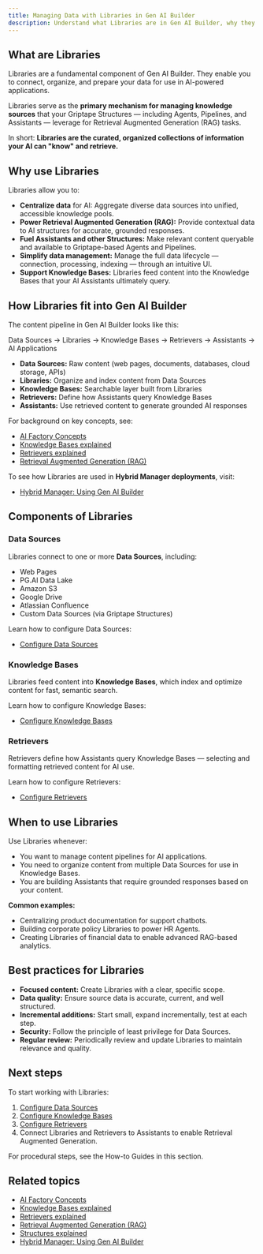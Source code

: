 ```yaml
---
title: Managing Data with Libraries in Gen AI Builder
description: Understand what Libraries are in Gen AI Builder, why they matter, and how they power AI applications through Data Sources, Knowledge Bases, and Retrievers.
---
```


## What are Libraries

Libraries are a fundamental component of Gen AI Builder.
They enable you to connect, organize, and prepare your data for use in AI-powered applications.

Libraries serve as the **primary mechanism for managing knowledge sources** that your Griptape Structures — including Agents, Pipelines, and Assistants — leverage for Retrieval Augmented Generation (RAG) tasks.

In short:
**Libraries are the curated, organized collections of information your AI can "know" and retrieve.**

## Why use Libraries

Libraries allow you to:

- **Centralize data** for AI: Aggregate diverse data sources into unified, accessible knowledge pools.
- **Power Retrieval Augmented Generation (RAG):** Provide contextual data to AI structures for accurate, grounded responses.
- **Fuel Assistants and other Structures:** Make relevant content queryable and available to Griptape-based Agents and Pipelines.
- **Simplify data management:** Manage the full data lifecycle — connection, processing, indexing — through an intuitive UI.
- **Support Knowledge Bases:** Libraries feed content into the Knowledge Bases that your AI Assistants ultimately query.

## How Libraries fit into Gen AI Builder

The content pipeline in Gen AI Builder looks like this:

Data Sources → Libraries → Knowledge Bases → Retrievers → Assistants → AI Applications


- **Data Sources:** Raw content (web pages, documents, databases, cloud storage, APIs)
- **Libraries:** Organize and index content from Data Sources
- **Knowledge Bases:** Searchable layer built from Libraries
- **Retrievers:** Define how Assistants query Knowledge Bases
- **Assistants:** Use retrieved content to generate grounded AI responses

For background on key concepts, see:

- [AI Factory Concepts](../../learn/explained/ai-factory-concepts)
- [Knowledge Bases explained](../../learn/explained/knowledge-bases)
- [Retrievers explained](../../learn/explained/retrievers-explained)
- [Retrieval Augmented Generation (RAG)](../../learn/explained/rag)

To see how Libraries are used in **Hybrid Manager deployments**, visit:

- [Hybrid Manager: Using Gen AI Builder](edb-postgres-ai/hybrid-manager/ai-factory/gen-ai/builder)

## Components of Libraries

### Data Sources

Libraries connect to one or more **Data Sources**, including:

- Web Pages
- PG.AI Data Lake
- Amazon S3
- Google Drive
- Atlassian Confluence
- Custom Data Sources (via Griptape Structures)

Learn how to configure Data Sources:

- [Configure Data Sources](./data-sources)

### Knowledge Bases

Libraries feed content into **Knowledge Bases**, which index and optimize content for fast, semantic search.

Learn how to configure Knowledge Bases:

- [Configure Knowledge Bases](./knowledge-bases)

### Retrievers

Retrievers define how Assistants query Knowledge Bases — selecting and formatting retrieved content for AI use.

Learn how to configure Retrievers:

- [Configure Retrievers](./retrievers)

## When to use Libraries

Use Libraries whenever:

- You want to manage content pipelines for AI applications.
- You need to organize content from multiple Data Sources for use in Knowledge Bases.
- You are building Assistants that require grounded responses based on your content.

**Common examples:**

- Centralizing product documentation for support chatbots.
- Building corporate policy Libraries to power HR Agents.
- Creating Libraries of financial data to enable advanced RAG-based analytics.

## Best practices for Libraries

- **Focused content:** Create Libraries with a clear, specific scope.
- **Data quality:** Ensure source data is accurate, current, and well structured.
- **Incremental additions:** Start small, expand incrementally, test at each step.
- **Security:** Follow the principle of least privilege for Data Sources.
- **Regular review:** Periodically review and update Libraries to maintain relevance and quality.

## Next steps

To start working with Libraries:

1. [Configure Data Sources](./data-sources)
2. [Configure Knowledge Bases](./knowledge-bases)
3. [Configure Retrievers](./retrievers)
4. Connect Libraries and Retrievers to Assistants to enable Retrieval Augmented Generation.

For procedural steps, see the How-to Guides in this section.

## Related topics

- [AI Factory Concepts](../../learn/explained/ai-factory-concepts)
- [Knowledge Bases explained](../../learn/explained/knowledge-bases)
- [Retrievers explained](../../learn/explained/retrievers-explained)
- [Retrieval Augmented Generation (RAG)](../../learn/explained/rag)
- [Structures explained](../../learn/explained/structures)
- [Hybrid Manager: Using Gen AI Builder](edb-postgres-ai/hybrid-manager/ai-factory/gen-ai/builder)
